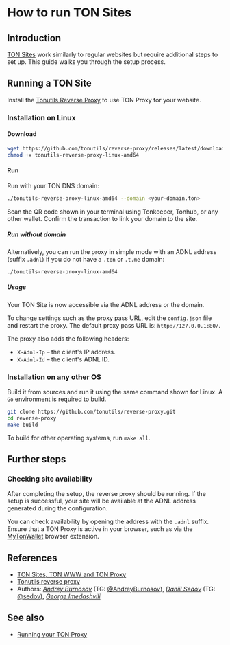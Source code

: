 
# How to run TON Sites

## Introduction

[TON Sites](https://blog.ton.org/ton-sites) work similarly to regular websites but require additional steps to set up. This guide walks you through the setup process.

## Running a TON Site

Install the [Tonutils Reverse Proxy](https://github.com/tonutils/reverse-proxy) to use TON Proxy for your website.

### Installation on Linux

#### Download

```bash
wget https://github.com/tonutils/reverse-proxy/releases/latest/download/tonutils-reverse-proxy-linux-amd64
chmod +x tonutils-reverse-proxy-linux-amd64
```

#### Run

Run with your TON DNS domain:

```bash
./tonutils-reverse-proxy-linux-amd64 --domain <your-domain.ton>
```

Scan the QR code shown in your terminal using Tonkeeper, Tonhub, or any other wallet. Confirm the transaction to link your domain to the site.

##### Run without domain

Alternatively, you can run the proxy in simple mode with an ADNL address (suffix `.adnl`) if you do not have a `.ton` or `.t.me` domain:

```bash
./tonutils-reverse-proxy-linux-amd64
```

##### Usage

Your TON Site is now accessible via the ADNL address or the domain.

To change settings such as the proxy pass URL, edit the `config.json` file and restart the proxy. The default proxy pass URL is: `http://127.0.0.1:80/`.

The proxy also adds the following headers:

- `X-Adnl-Ip` – the client's IP address.
- `X-Adnl-Id` – the client's ADNL ID.

### Installation on any other OS

Build it from sources and run it using the same command shown for Linux. A `Go` environment is required to build.

```bash
git clone https://github.com/tonutils/reverse-proxy.git
cd reverse-proxy
make build
```

To build for other operating systems, run `make all`.

## Further steps

### Checking site availability

After completing the setup, the reverse proxy should be running. If the setup is successful, your site will be available at the ADNL address generated during the configuration.

You can check availability by opening the address with the `.adnl` suffix. Ensure that a TON Proxy is active in your browser, such as via the [MyTonWallet](https://mytonwallet.io/) browser extension.

## References

- [TON Sites, TON WWW and TON Proxy](https://blog.ton.org/ton-sites)
- [Tonutils reverse proxy](https://github.com/tonutils/reverse-proxy)
- Authors: [_Andrey Burnosov_](https://github.com/AndreyBurnosov) (TG: [@AndreyBurnosov](https://t.me/AndreyBurnosov)), [_Daniil Sedov_](https://gusarich.com) (TG: [@sedov](https://t.me/sedov)), [_George Imedashvili_](https://github.com/drforse)

## See also

- [Running your TON Proxy](/v3/guidelines/web3/ton-proxy-sites/running-your-own-ton-proxy)

<Feedback />
